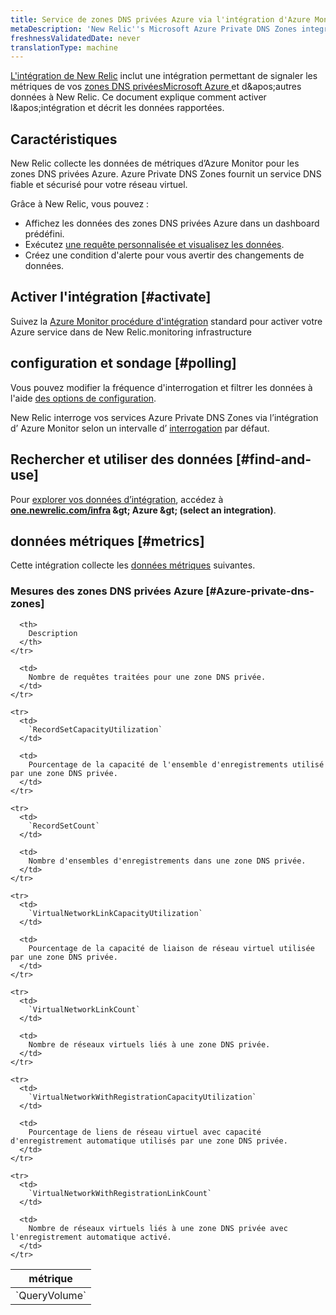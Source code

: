 ```yaml
---
title: Service de zones DNS privées Azure via l'intégration d'Azure Monitor
metaDescription: 'New Relic''s Microsoft Azure Private DNS Zones integration: what data it reports and how to enable it.'
freshnessValidatedDate: never
translationType: machine
---
```


[L'intégration de New Relic](/docs/infrastructure/introduction-infra-monitoring) inclut une intégration permettant de signaler les métriques de vos [zones DNS privéesMicrosoft Azure ](https://learn.microsoft.com/en-us/azure/dns/private-dns-privatednszone/)et d&amp;apos;autres données à New Relic. Ce document explique comment activer l&amp;apos;intégration et décrit les données rapportées.

## Caractéristiques

New Relic collecte les données de métriques d’Azure Monitor pour les zones DNS privées Azure. Azure Private DNS Zones fournit un service DNS fiable et sécurisé pour votre réseau virtuel.

Grâce à New Relic, vous pouvez :

* Affichez les données des zones DNS privées Azure dans un dashboard prédéfini.
* Exécutez [une requête personnalisée et visualisez les données](/docs/infrastructure/integrations-getting-started/getting-started/use-integration-data-new-relic-insights).
* Créez une condition d'alerte pour vous avertir des changements de données.

## Activer l'intégration [#activate]

Suivez la [Azure Monitor procédure d'intégration](/docs/infrastructure/microsoft-azure-integrations/azure-integrations-list/azure-monitor) standard pour activer votre Azure service dans de New Relic.monitoring infrastructure

## configuration et sondage [#polling]

Vous pouvez modifier la fréquence d'interrogation et filtrer les données à l'aide [des options de configuration](/docs/infrastructure/microsoft-azure-integrations/azure-integrations-list/azure-monitor/#settings).

New Relic interroge vos services Azure Private DNS Zones via l’intégration d’ Azure Monitor selon un intervalle d’ [interrogation](/docs/infrastructure/microsoft-azure-integrations/azure-integrations-list/azure-monitor/#settings) par défaut.

## Rechercher et utiliser des données [#find-and-use]

Pour [explorer vos données d’intégration](/docs/infrastructure/integrations/find-use-infrastructure-integration-data), accédez à <DNT>**[one.newrelic.com/infra](https://one.newrelic.com/infra) &amp;gt; Azure &amp;gt; (select an integration)**</DNT>.

## données métriques [#metrics]

Cette intégration collecte les [données métriques](/docs/infrastructure/integrations-getting-started/getting-started/understand-integration-data-data-types#metric) suivantes.

### Mesures des zones DNS privées Azure [#Azure-private-dns-zones]

<table>
  <thead>
    <tr>
      <th style={{ width: "300px" }}>
        métrique
      </th>

      <th>
        Description
      </th>
    </tr>
  </thead>

  <tbody>
    <tr>
      <td>
        `QueryVolume`
      </td>

      <td>
        Nombre de requêtes traitées pour une zone DNS privée.
      </td>
    </tr>

    <tr>
      <td>
        `RecordSetCapacityUtilization`
      </td>

      <td>
        Pourcentage de la capacité de l'ensemble d'enregistrements utilisé par une zone DNS privée.
      </td>
    </tr>

    <tr>
      <td>
        `RecordSetCount`
      </td>

      <td>
        Nombre d'ensembles d'enregistrements dans une zone DNS privée.
      </td>
    </tr>

    <tr>
      <td>
        `VirtualNetworkLinkCapacityUtilization`
      </td>

      <td>
        Pourcentage de la capacité de liaison de réseau virtuel utilisée par une zone DNS privée.
      </td>
    </tr>

    <tr>
      <td>
        `VirtualNetworkLinkCount`
      </td>

      <td>
        Nombre de réseaux virtuels liés à une zone DNS privée.
      </td>
    </tr>

    <tr>
      <td>
        `VirtualNetworkWithRegistrationCapacityUtilization`
      </td>

      <td>
        Pourcentage de liens de réseau virtuel avec capacité d'enregistrement automatique utilisés par une zone DNS privée.
      </td>
    </tr>

    <tr>
      <td>
        `VirtualNetworkWithRegistrationLinkCount`
      </td>

      <td>
        Nombre de réseaux virtuels liés à une zone DNS privée avec l'enregistrement automatique activé.
      </td>
    </tr>
  </tbody>
</table>